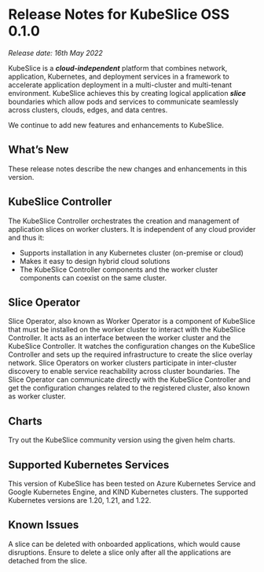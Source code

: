 # Release Notes for KubeSlice OSS 0.1.0

*Release date: 16th May 2022*

KubeSlice is a ***cloud-independent*** platform that combines network, application, Kubernetes, and deployment services in a framework to accelerate application deployment in a multi-cluster and multi-tenant environment. KubeSlice achieves this by creating logical application ***slice*** boundaries which allow pods and services to communicate seamlessly across clusters, clouds, edges, and data centres. 

We continue to add new features and enhancements to KubeSlice. 

 

## What’s New
These release notes describe the new changes and enhancements in this version.

## KubeSlice Controller
The KubeSlice Controller orchestrates the creation and management of application slices on worker clusters. It is independent of any cloud provider and thus it: 

* Supports  installation in any Kubernetes cluster (on-premise or cloud) 
* Makes it easy to design hybrid cloud solutions
* The KubeSlice Controller components and the worker cluster components can coexist on the same cluster.
 

## Slice Operator 
Slice Operator, also known as Worker Operator is a component of KubeSlice that must be installed on the worker cluster to interact with the KubeSlice Controller. It acts as an interface between the worker cluster and the KubeSlice Controller. It watches the configuration changes on the KubeSlice Controller and sets up the required infrastructure to create the slice overlay network. Slice Operators on worker clusters participate in inter-cluster discovery to enable service reachability across cluster boundaries. The Slice Operator can communicate directly with the KubeSlice Controller and get the configuration changes related to the registered cluster, also known as worker cluster.

 

## Charts
Try out the KubeSlice community version using the given helm charts.

 

## Supported Kubernetes Services 
This version of KubeSlice has been tested on Azure Kubernetes Service and Google Kubernetes Engine, and KIND Kubernetes clusters. The supported Kubernetes versions are 1.20, 1.21, and 1.22.

 

## Known Issues 
A slice can be deleted with onboarded applications, which would cause disruptions. Ensure to delete a slice only after all the applications are detached from the slice. 
